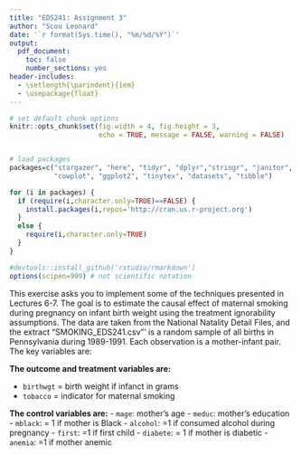 ```yaml
---
title: "EDS241: Assignment 3"
author: "Scou Leonard"
date: '`r format(Sys.time(), "%m/%d/%Y")`'
output: 
  pdf_document:
    toc: false
    number_sections: yes
header-includes:
  - \setlength{\parindent}{1em}
  - \usepackage{float}
--- 
```


``` r
# set default chunk options
knitr::opts_chunk$set(fig.width = 4, fig.height = 3, 
                      echo = TRUE, message = FALSE, warning = FALSE)


# load packages
packages=c("stargazer", "here", "tidyr", "dplyr","stringr", "janitor", 
           "cowplot", "ggplot2", "tinytex", "datasets", "tibble")

for (i in packages) {
  if (require(i,character.only=TRUE)==FALSE) {
    install.packages(i,repos='http://cran.us.r-project.org')
  }
  else {
    require(i,character.only=TRUE)
  }
}

#devtools::install_github('rstudio/rmarkdown')
options(scipen=999) # not scientific notation
```

\noindent This exercise asks you to implement some of the techniques presented in Lectures 6-7. The goal is to estimate the causal effect of maternal smoking during pregnancy on infant birth weight using the treatment ignorability assumptions. The data are taken from the National Natality Detail Files, and the extract “SMOKING_EDS241.csv”' is a random sample of all births in Pennsylvania during 1989-1991. Each observation is a mother-infant pair. The key variables are:

**The outcome and treatment variables are:**

- `birthwgt` = birth weight if infanct in grams
- `tobacco` = indicator for maternal smoking 

**The control variables are:**
- `mage`: mother's age
- `meduc`: mother's education
- `mblack`: = 1 if mother is Black
- `alcohol`: =1 if consumed alcohol during pregnancy
- `first`: =1 if first child
- `diabete`: = 1 if mother is diabetic
- `anemia`: =1 if mother anemic 
